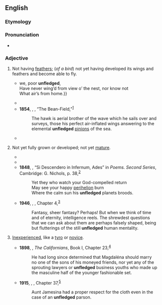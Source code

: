 ==English==

===Etymology===
{{prefix|en|un|fledged}}

===Pronunciation===
{{rfp|en}}
* {{audio|en|LL-Q1860 (eng)-Vealhurl-unfledged.wav|Audio (Southern England)}}

===Adjective===
{{en-adj|-}}

# Not having [[feather]]s; (''of a bird'') not yet having developed its wings and feathers and become able to fly.
#: {{syn|en|featherless|callow}}
#: {{ant|en|fledged}}
#* {{RQ:Shakespeare Cymbeline|III|3|text={{...}} we, poor '''unfledged''',<br>Have never wing’d from view o’ the nest, nor know not<br>What air’s from home.}}
#* {{RQ:Austen Persuasion|21|url=http://www.gutenberg.org/files/105/105-h/105-h.htm|text=“The little Durands were there, I conclude,” said she, “with their mouths open to catch the music, like '''unfledged''' sparrows ready to be fed. They never miss a concert.”}}
#* '''1854''', {{w|Henry David Thoreau}}, ''{{w|Walden}}'', “The Bean-Field,”<sup>[http://www.gutenberg.org/files/205/205-h/205-h.htm]</sup>
#*: The hawk is aerial brother of the wave which he sails over and surveys, those his perfect air-inflated wings answering to the elemental '''unfledged''' [[pinion]]s of the sea.
#* {{RQ:Alcott Little Women|2|28|url=http://www.gutenberg.org/files/514/514-h/514-h.htm|text=“Boy and girl. Aren’t they beauties?” said the proud papa, beaming upon the little red squirmers as if they were '''unfledged''' angels.}}
# {{lb|en|figuratively}} Not yet fully grown or developed; not yet [[mature]].
#* {{RQ:Shakespeare Winter's Tale|I|2|text=Temptations have since then been born to’s; for<br>In those '''unfledged''' days was my wife a girl;<br>Your precious self had then not cross’d the eyes<br>Of my young play-fellow.}}
#* {{RQ:Wollstonecraft Vindication|passage=Besides, it is not possible to give a young person a just view of life; he must have struggled with his own passions before he can estimate the force of the temptation which betrayed his brother into vice. Those who are entering life, and those who are departing, see the world from such very different points of view, that they can seldom think alike, unless the '''unfledged''' reason of the former never attempted a solitary flight.}}
#* '''1848''', {{w|James Russell Lowell}}, “Si Descendero in Infernum, Ades” in ''Poems. Second Series'', Cambridge: G. Nichols, p. 38,<sup>[https://catalog.hathitrust.org/Record/008434176]</sup>
#*: Yet they who watch your God-compelled return
#*: May see your happy [[perihelion]] burn
#*: Where the calm sun his '''unfledged''' planets broods.
#* '''1946''', {{w|Olaf Stapledon}}, ''{{w|Death into Life}}'', Chapter 4,<sup>[http://gutenberg.net.au/ebooks06/0601281.txt]</sup>
#*: Fantasy, sheer fantasy? Perhaps! But when we think of time and of eternity, intelligence reels. The shrewdest questions that we can ask about them are perhaps falsely shaped, being but flutterings of the still '''unfledged''' human mentality.
# {{lb|en|figuratively}} [[inexperienced|Inexperienced]], like a [[tyro]] or [[novice]].
#: {{ant|en|experienced}}
#* '''1898''', {{w|Gertrude Atherton}}, ''The Californians'', Book I, Chapter 23,<sup>[http://www.gutenberg.org/files/21903/21903-8.txt]</sup>
#*: He had long since determined that Magdaléna should marry no one of the sons of his moneyed friends, nor yet any of the sprouting lawyers or '''unfledged''' business youths who made up the masculine half of the younger fashionable set.
#* '''1915''', {{w|Lucy Maud Montgomery}}, ''{{w|Anne of the Island}}'', Chapter 37,<sup>[http://gutenberg.net.au/ebooks14/1403281h.html]</sup>
#*: Aunt Jamesina had a proper respect for the cloth even in the case of an '''unfledged''' parson.
